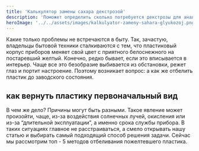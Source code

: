 ```yaml
---
title: 'Калькулятор замены сахара декстрозой'
description: 'Поможет определить сколько потребуется декстрозы для аналогичного выхода спирта из браги на сахаре'
heroImage: '../../assets/images/kalkulyator-zameny-sahara-glyukozoj.png'
---
```


Какие только проблемы не встречаются в быту. Так, зачастую, владельцы бытовой техники сталкиваются с тем, что пластиковый корпус приборов меняет свой цвет с приятного белоснежного на постаревший желтый. Конечно, редко бывает, если это вписывается в интерьер. Чаще все это безобразие выбивается из обстановки, режет глаз и портит настроение. Поэтому возникает вопрос: а как же отбелить пластик до заводского состояния.

## как вернуть пластику первоначальный вид

В чем же дело? Причины могут быть разными. Такое явление может произойти, чаще, из-за воздействия солнечных лучей, окисления или из-за “длительной эксплуатации”, а именно срока службы прибора. В таких ситуациях главное не расстраиваться, а смело открывать нашу статью и выбирать самый подходящий способ решения задачи. Сейчас мы рассмотрим топ - 5 методов отбеливания пожелтевшего пластика.
